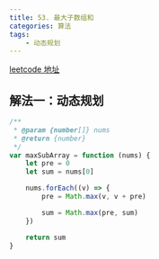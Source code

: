 ```yaml
---
title: 53. 最大子数组和
categories: 算法
tags:
    - 动态规划
---
```


[leetcode 地址](https://leetcode.cn/problems/maximum-subarray/)

## 解法一：动态规划

```js
/**
 * @param {number[]} nums
 * @return {number}
 */
var maxSubArray = function (nums) {
    let pre = 0
    let sum = nums[0]

    nums.forEach((v) => {
        pre = Math.max(v, v + pre)

        sum = Math.max(pre, sum)
    })

    return sum
}
```
